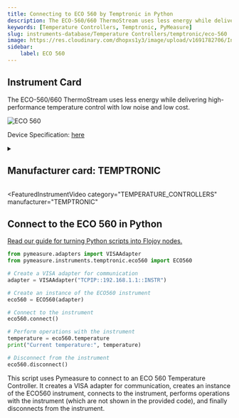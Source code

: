```yaml
---
title: Connecting to ECO 560 by Temptronic in Python
description: The ECO-560/660 ThermoStream uses less energy while delivering high-performance temperature control with low noise and low cost.
keywords: [Temperature Controllers, Temptronic, PyMeasure] 
slug: instruments-database/Temperature Controllers/temptronic/eco-560 
image: https://res.cloudinary.com/dhopxs1y3/image/upload/v1691782706/Instruments/Temperature%20Controllers/ECO-560/ECO-560.webp
sidebar:
    label: ECO 560 
---
```



## Instrument Card

The ECO-560/660 ThermoStream uses less energy while delivering high-performance temperature control with low noise and low cost.

![ECO 560](https://res.cloudinary.com/dhopxs1y3/image/upload/v1691782706/Instruments/Temperature%20Controllers/ECO-560/ECO-560.webp)

Device Specification: [here](https://www.intestthermal.com/temptronic/brochure-request?brochure_title=ECO-560_660_Series_ThermoStream&brand_interest=Temptronic&brand_sub_folder=temptronic&file_name=ECO-560_660_Series_ThermoStream.pdf&product=ECO%20ThermoStream&hsLang=en)

<details style={{ marginTop: "15px"}}>
<summary><h2 style={{display:'inline'}}>Manufacturer card: TEMPTRONIC</h2></summary>

![TEMPTRONIC](https://res.cloudinary.com/dhopxs1y3/image/upload/v1692806163/Instruments/Vendor%20Logos/Temptronic.png)

**Temptronic** temperature forcing systems, are designed for testing and characterization of semiconductors, ICs, chips, electronics, and materials

- Headquarters: USA
- Yearly Revenue (millions, USD): 19
- Vendor Website: [here](https://www.intestthermal.com/temptronic)

</details>


<FeaturedInstrumentVideo
  category="TEMPERATURE_CONTROLLERS"
  manufacturer="TEMPTRONIC"
></FeaturedInstrumentVideo>

## Connect to the ECO 560 in Python

[Read our guide for turning Python scripts into Flojoy nodes.](https://docs.flojoy.ai/contribution/blocks/custom-flojoy-block/)



<Tabs>
<TabItem value="Flojoy" label="Flojoy" className="flojoy-instrument-tabs">

<NodeCardCollection category="TEMPERATURE_CONTROLLERS" manufacturer="Temptronic"></NodeCardCollection>

</TabItem>
<TabItem value="PyMeasure" label="PyMeasure">

```python
from pymeasure.adapters import VISAAdapter
from pymeasure.instruments.temptronic.eco560 import ECO560

# Create a VISA adapter for communication
adapter = VISAAdapter("TCPIP::192.168.1.1::INSTR")

# Create an instance of the ECO560 instrument
eco560 = ECO560(adapter)

# Connect to the instrument
eco560.connect()

# Perform operations with the instrument
temperature = eco560.temperature
print("Current temperature:", temperature)

# Disconnect from the instrument
eco560.disconnect()
```

This script uses Pymeasure to connect to an ECO 560 Temperature Controller. It creates a VISA adapter for communication, creates an instance of the ECO560 instrument, connects to the instrument, performs operations with the instrument (which are not shown in the provided code), and finally disconnects from the instrument.

</TabItem>
</Tabs>